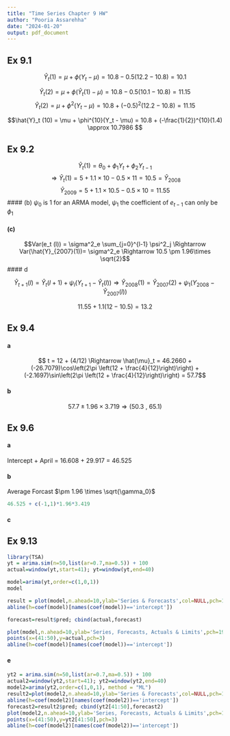 ```yaml
---
title: "Time Series Chapter 9 HW"
author: "Pooria Assarehha"
date: "2024-01-20"
output: pdf_document
---
```


## Ex 9.1

$$
\hat{Y}_t (1) = \mu + \phi(Y_t - \mu) = 10.8 -0.5(12.2 - 10.8) = 10.1
$$

$$\hat{Y}_t(2) =  \mu + \phi(\hat{Y}_t(1) - \mu) = 10.8 -0.5(10.1 - 10.8) = 11.15$$
$$\hat{Y}_t(2) = \mu + \phi^2(Y_t - \mu) = 10.8 + (-0.5)^2(12.2 - 10.8) = 11.15$$

$$\hat{Y}_t (10) = \mu + \phi^{10}(Y_t - \mu) = 10.8 + (-\frac{1}{2})^{10}(1.4)   \approx 10.7986 $$

## Ex 9.2

$$\hat{Y}_t (1) = \theta_0 +  \phi_1Y_t + \phi_2Y_{t-1} $$
$$
\Rightarrow \hat{Y}_t (1) = 5 + 1.1\times 10 -0.5\times 11 = 10.5 = \hat{Y}_{2008}
$$
$$\hat{Y}_{2009} = 5 + 1.1\times 10.5 - 0.5 \times 10 = 11.55$$
#### (b)
$\psi_0$ is 1 for an ARMA model, $\psi_1$ the coefficient of $e_{t-1}$ can only be $\phi_1$

#### (c)

$$Var(e_t (l)) = \sigma^2_e \sum_{j=0}^{l-1} \psi^2_j \Rightarrow Var(\hat{Y}_{2007}(1))= \sigma^2_e \Rightarrow 10.5 \pm 1.96\times \sqrt{2}$$
#### d

$$\hat{Y}_{t+1}(l) = \hat{Y}_{t}(l+1) + \psi_l\left(Y_{t+1} - \hat{Y}_{t}(l) \right) \Rightarrow \hat{Y}_{2008}(1) = \hat{Y}_{2007}(2) + \psi_1 \left(Y_{2008} - \hat{Y}_{2007}(l)\right)  $$

$$11.55 + 1.1(12- 10.5) = 13.2$$

## Ex 9.4

#### a 

$$ t = 12 + (4/12) \Rightarrow \hat{\mu}_t = 46.2660 + (-26.7079)\cos\left(2\pi \left(12 + \frac{4}{12}\right)\right) + (-2.1697)\sin\left(2\pi \left(12 + \frac{4}{12}\right)\right) = 57.7$$

#### b

$$ 57.7 \pm 1.96 \times 3.719 \Rightarrow \left(50.3 \ , \ 65.1\right) $$

## Ex 9.6

#### a

Intercept + April = 16.608 + 29.917 = 46.525

#### b

Average Forcast $\pm 1.96 \times \sqrt{\gamma_0}$

```r
46.525 + c(-1,1)*1.96*3.419
```

#### c 



## Ex 9.13

```r
library(TSA)
yt = arima.sim(n=50,list(ar=0.7,ma=0.5)) + 100
actual=window(yt,start=41); yt=window(yt,end=40)
```

```r
model=arima(yt,order=c(1,0,1))
model
```

```r
result = plot(model,n.ahead=10,ylab='Series & Forecasts',col=NULL,pch=19)
abline(h=coef(model)[names(coef(model))=='intercept'])
```

```r
forecast=result$pred; cbind(actual,forecast)
```

```r
plot(model,n.ahead=10,ylab='Series, Forecasts, Actuals & Limits',pch=19)
points(x=(41:50),y=actual,pch=3)
abline(h=coef(model)[names(coef(model))=='intercept'])
```

#### e

```r
yt2 = arima.sim(n=50,list(ar=0.7,ma=0.5)) + 100
actual2=window(yt2,start=41); yt2=window(yt2,end=40)
model2=arima(yt2,order=c(1,0,1), method = "ML")
result2=plot(model2,n.ahead=10,ylab='Series & Forecasts',col=NULL,pch=19)
abline(h=coef(model2)[names(coef(model2))=='intercept'])
forecast2=result2$pred; cbind(yt2[41:50],forecast2)
plot(model2,n.ahead=10,ylab='Series, Forecasts, Actuals & Limits',pch=19)
points(x=(41:50),y=yt2[41:50],pch=3)
abline(h=coef(model2)[names(coef(model2))=='intercept'])
```

